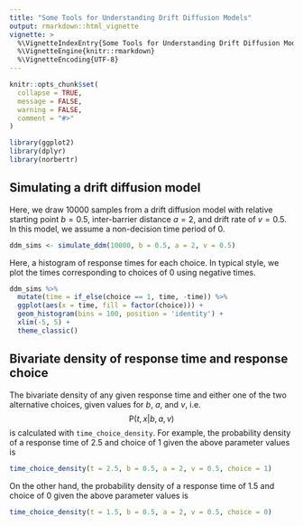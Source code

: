 ```yaml
---
title: "Some Tools for Understanding Drift Diffusion Models"
output: rmarkdown::html_vignette
vignette: >
  %\VignetteIndexEntry{Some Tools for Understanding Drift Diffusion Models}
  %\VignetteEngine{knitr::rmarkdown}
  %\VignetteEncoding{UTF-8}
---
```


```r
knitr::opts_chunk$set(
  collapse = TRUE,
  message = FALSE,
  warning = FALSE,
  comment = "#>"
)
```

```r
library(ggplot2)
library(dplyr)
library(norbertr)
```

## Simulating a drift diffusion model

Here, we draw 10000 samples from a drift diffusion model with relative starting point $b = 0.5$, inter-barrier distance $a = 2$, and drift rate of $v = 0.5$.
In this model, we assume a non-decision time period of 0.
```r
ddm_sims <- simulate_ddm(10000, b = 0.5, a = 2, v = 0.5)
```

Here, a histogram of response times for each choice.
In typical style, we plot the times corresponding to choices of 0 using negative times.
```r
ddm_sims %>% 
  mutate(time = if_else(choice == 1, time, -time)) %>% 
  ggplot(aes(x = time, fill = factor(choice))) + 
  geom_histogram(bins = 100, position = 'identity') +
  xlim(-5, 5) +
  theme_classic()
```

## Bivariate density of response time and response choice

The bivariate density of any given response time and either one of the two alternative choices, given values for $b$, $a$, and $v$, i.e.
$$
\mathrm{P}(t, x \vert b, a, v)
$$
is calculated with `time_choice_density`.
For example, the probability density of a response time of $2.5$ and choice of $1$ given the above parameter values is
```r
time_choice_density(t = 2.5, b = 0.5, a = 2, v = 0.5, choice = 1)
```
On the other hand, the probability density of a response time of $1.5$ and choice of $0$ given the above parameter values is
```r
time_choice_density(t = 1.5, b = 0.5, a = 2, v = 0.5, choice = 0)
```



